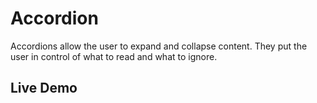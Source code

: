 # Accordion

Accordions allow the user to expand and collapse content. They put the user in control of what to read and what to ignore.

## Live Demo


<StorybookIFrame storyId="components-accordion" />


